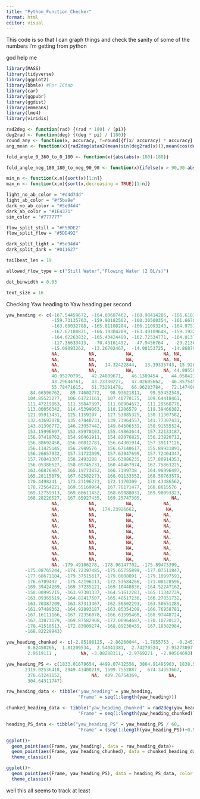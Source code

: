 ```yaml
---
title: "Python_Function_Checker"
format: html
editor: visual
---
```


This code is so that I can graph things and check the sanity of some of the numbers I'm getting from python

god help me

```r
library(MASS)
library(tidyverse)
library(ggplot2)
library(bbmle) #For ICtab
library(car)
library(ggpubr)
library(ggdist)
library(emmeans)
library(lme4)
library(viridis)
```

```r
rad2deg <- function(rad) {(rad * 180) / (pi)}
deg2rad <- function(deg) {(deg * pi) / (180)}
round_any <- function(x, accuracy, f=round){f(x/ accuracy) * accuracy}
ang_mean <- function(x){rad2deg(atan2(mean(sin(deg2rad(x))),mean(cos(deg2rad(x)))))}

fold_angle_0_360_to_0_180 <- function(x){abs(abs(x-180)-180)}

fold_angle_neg_180_180_to_neg_90_90 <- function(x){ifelse(x > 90,90-abs(90-x),ifelse(x < -90, -90+abs(-90-x), x))}

min_n <- function(x,n){sort(x)[1:n]}
max_n <- function(x,n){sort(x,decreasing = TRUE)[1:n]}

light_no_ab_color = "#d4d7dd"
light_ab_color = "#f5ba9e"
dark_no_ab_color = "#5e94d4"
dark_ab_color = "#1E4371"
sim_color = "#777777"

flow_split_still = "#F59DE2"
flow_split_flow = "#5DD492"

dark_split_light = "#5e94d4"
dark_split_dark = "#011627"

tailbeat_len = 19

allowed_flow_type = c("Still Water","Flowing Water (2 BL/s)")

dot_binwidth = 0.03

text_size = 16
```

Checking Yaw heading to Yaw heading per second
```r

yaw_heading <- c(-167.54459672, -164.00687462, -168.98414205, -166.61836788, -167.78762181, -166.70097362, -165.29525395, -165.30218133,                               -164.58822264, -163.3408287 , -161.61681439, -161.86290475, -161.3457678 , -160.83045602, -159.62636679, -159.33372869,
                 -159.73135763, -159.90182562, -160.30500354, -161.66789667, -162.51319698, -162.79636523, -162.74225263, -162.9287712 ,
                 -163.60032788, -165.81108204, -166.11093243, -164.97574064, -165.21863337, -167.25169657, -168.12792965, -168.20367058, 
                 -167.67180831, -166.19304209, -163.49109648, -159.19325321, -159.53053155, -158.25531792, -160.67456563, -161.84596453,
                 -164.62263832, -165.43424489, -162.72534771, -164.01374268, -161.91007054, -157.10197197, -152.13376557, -140.09755059,
                 -117.36633413,  -70.43161492,  -47.9456764 ,  -29.21365197, -23.75447313,  -18.17521677,  -16.32436529,  -14.93402239,
                 -15.08093262,  -13.26702467,  -14.00153725,  -14.86879625, NA,           NA,           NA,           NA,
                 NA,           NA,           NA,           NA, NA,           NA,           NA,           NA,
                 NA,           NA,           NA,           NA, NA,           NA,           NA,           NA,
                 NA,           NA,   14.32422844,   13.39335743, 15.92634947,   16.16110754,           NA,           NA,
                 NA,           NA,           NA,           NA, 44.99550798,   44.48982227,   36.38171854,   41.31813581,
                 40.95270795,   42.24809671,   46.1309454 ,   44.05042164, 42.71920711,   42.35480939,   44.98274954,   44.84775282,
                 43.29644761,   43.23330227,   47.02605662,   46.85754598, 51.77293318,   53.28608349,   52.16950759,   52.80564698,
                 55.78471615,   61.73291478,   66.96283784,   72.14740014,
         84.66596762,   89.74602772,   98.93621811,   99.55452549,
        104.85523277,  106.61721161,  107.40770175,  109.64418461,
        111.47219863,  111.35847397,  111.08904672,  111.29568776,
        113.00056342,  114.45399063,  118.1206579 ,  119.39466382,
        121.95913431,  125.1159197 ,  127.53885325,  130.11307582,
        132.43692078,  135.47448731,  139.73964557,  141.77307431,
        143.81390772,  146.23957442,  149.64506539,  150.91555524,
        153.15996897,  153.85978103,  155.49863644,  157.32133187,
        156.87419762,  154.96461911,  154.82076825,  156.23920712,
        156.88692458,  156.00812781,  156.64301914,  157.39117126,
        156.11425145,  156.2949576 ,  156.67140617,  155.89931891,
        156.26657932,  157.31722099,  157.63047699,  157.72404347,
        157.76041307,  158.2493288 ,  156.63886235,  157.80914353,
        156.05386627,  158.09745731,  160.40467074,  162.75863225,
        163.66876967,  165.19773852,  166.7199738 ,  164.98996497,
        165.28115879,  167.62582273,  166.01133552,  168.50763579,
        170.4498241 ,  173.23196272,  172.1170309 ,  170.43486562,
        170.72564221,  169.55169964,  167.76171477,  168.8015576 ,
        169.12759313,  169.66611452,  168.69088031,  169.90093323,
        168.28220527,  167.85927435,  169.25747305,           NA,
                 NA,           NA,           NA,           NA,
                 NA,           NA,  174.23926662,           NA,
                 NA,           NA,           NA,           NA,
                 NA,           NA,           NA,           NA,
                 NA,           NA,           NA,           NA,
                 NA,           NA,           NA,           NA,
                 NA,           NA,           NA,           NA,
                 NA,           NA,           NA,           NA,
                 NA,           NA,           NA,           NA,
                 NA,           NA,           NA,           NA,
                 NA,           NA,           NA,           NA,
                 NA, -179.49106278, -178.96147702, -175.89473399,
       -175.08765244, -174.72397485, -175.65755899, -177.07511847,
       -177.68671104, -179.37515617, -179.8608891 , -179.10997591,
       -176.6709492 , -175.42196113, -172.53584266, -171.08128596,
       -169.39424269, -169.37235121, -169.10448836, -164.52247162,
       -158.00995215, -163.97303337, -164.51612283, -165.11342739,
       -163.09365519, -164.82417507, -165.48517236, -166.27051732,
       -163.70387209, -163.87313467, -162.56502293, -163.50651289,
       -161.97489362, -164.92893187, -163.85354209, -166.76958781,
       -167.16111166, -167.72356078, -166.61595468, -168.97448724,
       -167.33073179, -169.87582908, -172.00964687, -170.10720127,
       -170.41510513, -172.83009274, -168.89230439, -167.18382984,
       -168.82229943)

yaw_heading_chunked <- c(-2.85198125, -2.86260044, -1.7855753 , -0.24514521,  0.46294108,
        0.82450266,  1.81209534,  2.54041381,  2.74279524,  2.93273097,
        2.9619111 ,         NA, -3.08288111, -2.9769271 , -2.90564693)

yaw_heading_PS <- c(1833.01679654, 4499.07412556, 3864.91495963, 1838.58926068,
       2319.02536418, 2949.43400219, 1599.7552887 ,  674.34353667,
        376.63241152,           NA,  409.76754369,           NA,
        304.64311747)
```

```r

raw_heading_data <- tibble("yaw_heading" = yaw_heading,
                           "Frame" = seq(1:length(yaw_heading)))

chunked_heading_data <- tibble("yaw_heading_chunked" = rad2deg(yaw_heading_chunked),
                           "Frame" = seq(1:length(yaw_heading_chunked))*tailbeat_len)

heading_PS_data <- tibble("yaw_heading_PS" = yaw_heading_PS / 60,
                           "Frame" = (seq(1:length(yaw_heading_PS))+0.5)*tailbeat_len)

```


```r

ggplot()+
  geom_point(aes(Frame, yaw_heading), data = raw_heading_data)+
  geom_point(aes(Frame, yaw_heading_chunked), data = chunked_heading_data, color = "red")+
  theme_classic()

ggplot()+
  geom_point(aes(Frame, yaw_heading_PS), data = heading_PS_data, color = "blue")+
  theme_classic()

```
well this all seems to track at least

